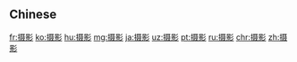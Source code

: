 {{also|攝影}}
==Chinese==
{{zh-see|攝影}}

[[fr:摄影]]
[[ko:摄影]]
[[hu:摄影]]
[[mg:摄影]]
[[ja:摄影]]
[[uz:摄影]]
[[pt:摄影]]
[[ru:摄影]]
[[chr:摄影]]
[[zh:摄影]]